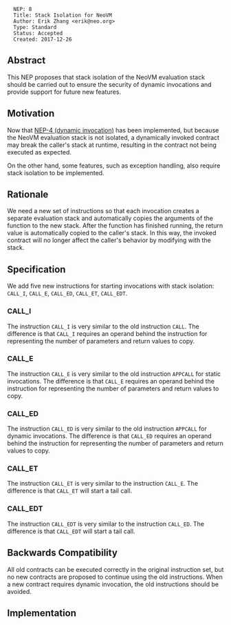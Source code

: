 <pre>
  NEP: 8
  Title: Stack Isolation for NeoVM
  Author: Erik Zhang <erik@neo.org>
  Type: Standard
  Status: Accepted
  Created: 2017-12-26
</pre>

==Abstract==

This NEP proposes that stack isolation of the NeoVM evaluation stack should be carried out to ensure the security of dynamic invocations and provide support for future new features.

==Motivation==

Now that [[nep-4.mediawiki|NEP-4 (dynamic invocation)]] has been implemented, but because the NeoVM evaluation stack is not isolated, a dynamically invoked contract may break the caller's stack at runtime, resulting in the contract not being executed as expected.

On the other hand, some features, such as exception handling, also require stack isolation to be implemented.

==Rationale==

We need a new set of instructions so that each invocation creates a separate evaluation stack and automatically copies the arguments of the function to the new stack. After the function has finished running, the return value is automatically copied to the caller's stack. In this way, the invoked contract will no longer affect the caller's behavior by modifying with the stack.

==Specification==

We add five new instructions for starting invocations with stack isolation: <code>CALL_I</code>, <code>CALL_E</code>, <code>CALL_ED</code>, <code>CALL_ET</code>, <code>CALL_EDT</code>.

===CALL_I===

The instruction <code>CALL_I</code> is very similar to the old instruction <code>CALL</code>. The difference is that <code>CALL_I</code> requires an operand behind the instruction for representing the number of parameters and return values to copy.

===CALL_E===

The instruction <code>CALL_E</code> is very similar to the old instruction <code>APPCALL</code> for static invocations. The difference is that <code>CALL_E</code> requires an operand behind the instruction for representing the number of parameters and return values to copy.

===CALL_ED===

The instruction <code>CALL_ED</code> is very similar to the old instruction <code>APPCALL</code> for dynamic invocations. The difference is that <code>CALL_ED</code> requires an operand behind the instruction for representing the number of parameters and return values to copy.

===CALL_ET===

The instruction <code>CALL_ET</code> is very similar to the instruction <code>CALL_E</code>. The difference is that <code>CALL_ET</code> will start a tail call.

===CALL_EDT===

The instruction <code>CALL_EDT</code> is very similar to the instruction <code>CALL_ED</code>. The difference is that <code>CALL_EDT</code> will start a tail call.

==Backwards Compatibility==

All old contracts can be executed correctly in the original instruction set, but no new contracts are proposed to continue using the old instructions. When a new contract requires dynamic invocation, the old instructions should be avoided.

==Implementation==
